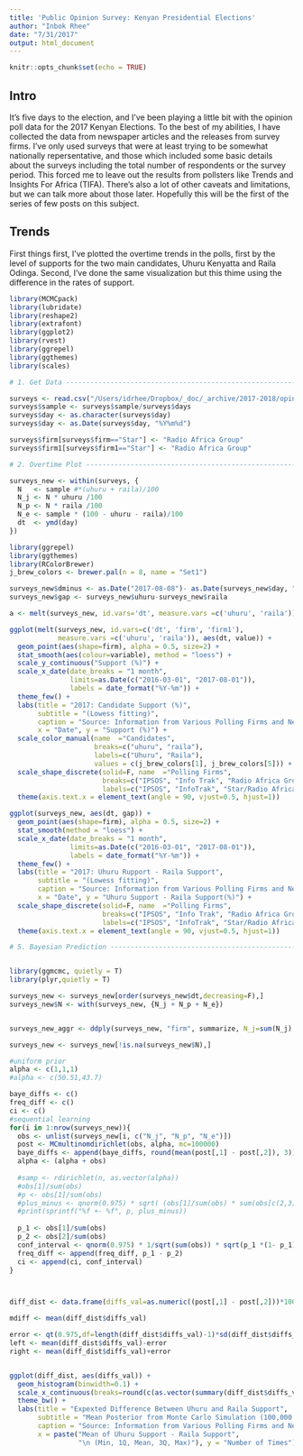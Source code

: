 ```yaml
---
title: 'Public Opinion Survey: Kenyan Presidential Elections'
author: "Inbok Rhee"
date: "7/31/2017"
output: html_document
---
```


```r
knitr::opts_chunk$set(echo = TRUE)
```

## Intro
It's five days to the election, and I've been playing a little bit with the opinion poll data for the 2017 Kenyan Elections. To the best of my abilities, I have collected the data from newspaper articles and the releases from survey firms. I've only used surveys that were at least trying to be somewhat nationally repersentative, and those which included some basic details about the surveys including the total number of respondents or the survey period. This forced me to leave out the results from pollsters like Trends and Insights For Africa (TIFA). There's also a lot of other caveats and limitations, but we can talk more about those later. Hopefully this will be the first of the series of few posts on this subject.

## Trends
First things first, I've plotted the overtime trends in the polls, first by the level of supports for the two main candidates, Uhuru Kenyatta and Raila Odinga. Second, I've done the same visualization but this thime using the difference in the rates of support.


```r

library(MCMCpack)
library(lubridate)
library(reshape2)
library(extrafont)
library(ggplot2)
library(rvest)
library(ggrepel)
library(ggthemes)
library(scales)

# 1. Get Data --------------------------------------------------------------

surveys <- read.csv("/Users/idrhee/Dropbox/_doc/_archive/2017-2018/opinion_polls/2014_Seoul_Mayoral_Election_Analysis-master/kenya2017_fin.csv")
surveys$sample <- surveys$sample/surveys$days
surveys$day <- as.character(surveys$day)
surveys$day <- as.Date(surveys$day, "%Y%m%d")

surveys$firm[surveys$firm=="Star"] <- "Radio Africa Group"
surveys$firm1[surveys$firm1=="Star"] <- "Radio Africa Group"

# 2. Overtime Plot --------------------------------------------------------

surveys_new <- within(surveys, {
  N   <- sample #*(uhuru + raila)/100
  N_j <- N * uhuru /100
  N_p <- N * raila /100
  N_e <- sample * (100 - uhuru - raila)/100 
  dt  <- ymd(day)
})

library(ggrepel)
library(ggthemes)
library(RColorBrewer)
j_brew_colors <- brewer.pal(n = 8, name = "Set1")

surveys_new$dminus <- as.Date("2017-08-08")- as.Date(surveys_new$day, "%Y%m%d")
surveys_new$gap <- surveys_new$uhuru-surveys_new$raila

a <- melt(surveys_new, id.vars='dt', measure.vars =c('uhuru', 'raila'))

ggplot(melt(surveys_new, id.vars=c('dt', 'firm', 'firm1'), 
            measure.vars =c('uhuru', 'raila')), aes(dt, value)) + 
  geom_point(aes(shape=firm), alpha = 0.5, size=2) + 
  stat_smooth(aes(colour=variable), method = "loess") + 
  scale_y_continuous("Support (%)") + 
  scale_x_date(date_breaks = "1 month",  
               limits=as.Date(c("2016-03-01", "2017-08-01")),
               labels = date_format("%Y-%m")) + 
  theme_few() +
  labs(title = "2017: Candidate Support (%)",
       subtitle = "(Lowess fitting)",
       caption = "Source: Information from Various Polling Firms and News Media", 
       x = "Date", y = "Support (%)") +
  scale_color_manual(name  ="Candidates",
                     breaks=c("uhuru", "raila"),
                     labels=c("Uhuru", "Raila"),
                     values = c(j_brew_colors[1], j_brew_colors[5])) +
  scale_shape_discrete(solid=F, name  ="Polling Firms",
                       breaks=c("IPSOS", "Info Trak", "Radio Africa Group", "Zogby", "Centre for African Progress"),
                       labels=c("IPSOS", "InfoTrak", "Star/Radio Africa", "Zogby", "Centre for African Progress")) +  
  theme(axis.text.x = element_text(angle = 90, vjust=0.5, hjust=1))


```

```r


ggplot(surveys_new, aes(dt, gap)) +
  geom_point(aes(shape=firm), alpha = 0.5, size=2) +
  stat_smooth(method = "loess") +
  scale_x_date(date_breaks = "1 month", 
               limits=as.Date(c("2016-03-01", "2017-08-01")),
               labels = date_format("%Y-%m")) +
  theme_few() +
  labs(title = "2017: Uhuru Rupport - Raila Support",
       subtitle = "(Lowess fitting)",
       caption = "Source: Information from Various Polling Firms and News Media", 
       x = "Date", y = "Uhuru Support - Raila Support(%)") +
  scale_shape_discrete(solid=F, name  ="Polling Firms",
                       breaks=c("IPSOS", "Info Trak", "Radio Africa Group", "Zogby", "Centre for African Progress"),
                       labels=c("IPSOS", "InfoTrak", "Star/Radio Africa", "Zogby", "Centre for African Progress")) + 
  theme(axis.text.x = element_text(angle = 90, vjust=0.5, hjust=1)) 
```



```r
# 5. Bayesian Prediction --------------------------------------------------


library(ggmcmc, quietly = T)
library(plyr,quietly = T)

surveys_new <- surveys_new[order(surveys_new$dt,decreasing=F),]
surveys_new$N <- with(surveys_new, {N_j + N_p + N_e})


surveys_new_aggr <- ddply(surveys_new, "firm", summarize, N_j=sum(N_j), N=sum(N), N_p=sum(N_p), N_e=sum(N_e))

surveys_new <- surveys_new[!is.na(surveys_new$N),]

#uniform prior 
alpha <- c(1,1,1)
#alpha <- c(50.51,43.7)

baye_diffs <- c()
freq_diff <- c()
ci <- c()
#sequential learning  
for(i in 1:nrow(surveys_new)){
  obs <- unlist(surveys_new[i, c("N_j", "N_p", "N_e")])
  post <- MCmultinomdirichlet(obs, alpha, mc=100000)
  baye_diffs <- append(baye_diffs, round(mean(post[,1] - post[,2]), 3))
  alpha <- (alpha + obs)
  
  #samp <- rdirichlet(n, as.vector(alpha))
  #obs[1]/sum(obs) 
  #p <- obs[1]/sum(obs)
  #plus_minus <- qnorm(0.975) * sqrt( (obs[1]/sum(obs) * sum(obs[c(2,3)])/sum(obs))/(sum(obs) - 1))
  #print(sprintf("%f +- %f", p, plus_minus))
  
  p_1 <- obs[1]/sum(obs)
  p_2 <- obs[2]/sum(obs)
  conf_interval <- qnorm(0.975) * 1/sqrt(sum(obs)) * sqrt(p_1 *(1- p_1) + p_2 * (1 - p_2) + 2 * p_1 * p_2)
  freq_diff <- append(freq_diff, p_1 - p_2)
  ci <- append(ci, conf_interval)
}



diff_dist <- data.frame(diffs_val=as.numeric((post[,1] - post[,2]))*100)

mdiff <- mean(diff_dist$diffs_val)

error <- qt(0.975,df=length(diff_dist$diffs_val)-1)*sd(diff_dist$diffs_val)/sqrt(length(diff_dist$diffs_val))
left <- mean(diff_dist$diffs_val)-error
right <- mean(diff_dist$diffs_val)+error


ggplot(diff_dist, aes(diffs_val)) + 
  geom_histogram(binwidth=0.1) + 
  scale_x_continuous(breaks=round(c(as.vector(summary(diff_dist$diffs_val))), digits=3)) +
  theme_bw() +
  labs(title = "Expexted Difference Between Uhuru and Raila Support",
       subtitle = "Mean Posterior from Monte Carlo Simulation (100,000 times)",
       caption = "Source: Information from Various Polling Firms and News Media", 
       x = paste("Mean of Uhuru Support - Raila Support", 
                 "\n (Min, 1Q, Mean, 3Q, Max)"), y = "Number of Times")
```

